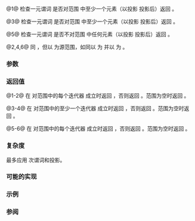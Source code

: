 {{cpp/ranges/title|all_of|any_of|none_of}}
{{cpp/algorithm/ranges/navbar}}
{{dcl begin}}
{{dcl header|algorithm}}
{{dcl h|调用签名}}
{{dcla|since=c++20|num=1|1=
template&lt; std::input_iterator I, std::sentinel_for&lt;I&gt; S,
          class Proj = std::identity,
          std::indirect_unary_predicate&lt;std::projected&lt;I, Proj&gt;&gt; Pred &gt;
constexpr bool all_of( I first, S last, Pred pred, Proj proj = {} );
}}
{{dcl|since=c++20|num=2|1=
template&lt; ranges::input_range R, class Proj = std::identity,
          std::indirect_unary_predicate&lt;
              std::projected&lt;ranges::iterator_t&lt;R&gt;,Proj&gt;&gt; Pred &gt;
constexpr bool all_of( R&amp;&amp; r, Pred pred, Proj proj = {} );
}}
{{dcla|since=c++20|num=3|1=
template&lt; std::input_iterator I, std::sentinel_for&lt;I&gt; S,
          class Proj = std::identity,
          std::indirect_unary_predicate&lt;std::projected&lt;I, Proj&gt;&gt; Pred &gt;
constexpr bool any_of( I first, S last, Pred pred, Proj proj = {} );
}}
{{dcl|since=c++20|num=4|1=
template&lt; ranges::input_range R, class Proj = std::identity,
          std::indirect_unary_predicate&lt;
              std::projected&lt;ranges::iterator_t&lt;R&gt;,Proj&gt;&gt; Pred &gt;
constexpr bool any_of( R&amp;&amp; r, Pred pred, Proj proj = {} );
}}
{{dcla|since=c++20|num=5|1=
template&lt; std::input_iterator I, std::sentinel_for&lt;I&gt; S,
          class Proj = std::identity,
          std::indirect_unary_predicate&lt;std::projected&lt;I, Proj&gt;&gt; Pred &gt;
constexpr bool none_of( I first, S last, Pred pred, Proj proj = {} );
}}
{{dcl|since=c++20|num=6|1=
template&lt; ranges::input_range R, class Proj = std::identity,
          std::indirect_unary_predicate&lt;
              std::projected&lt;ranges::iterator_t&lt;R&gt;,Proj&gt;&gt; Pred &gt;
constexpr bool none_of( R&amp;&amp; r, Pred pred, Proj proj = {} );
}}
{{dcl end}}

@1@ 检查一元谓词 {{c|pred}} 是否对范围 {{range|first|last}} 中至少一个元素（以投影 {{c|proj}} 投影后）返回 {{c|false}}。

@3@ 检查一元谓词 {{c|pred}} 是否对范围 {{range|first|last}} 中至少一个元素（以投影 {{c|proj}} 投影后）返回 {{c|true}}。

@5@ 检查一元谓词 {{c|pred}} 是否不对范围 {{range|first|last}} 中任何元素（以投影 {{c|proj}} 投影后）返回 {{c|true}}。

@2,4,6@ 同 {{v|1,3,5}}，但以 {{c|r}} 为源范围，如同以 {{c|ranges::begin(r)}} 为 {{c|first}} 并以 {{c|ranges::end(r)}} 为 {{c|last}}。

{{cpp/ranges/niebloid}}

===参数===
{{par begin}}
{{par range|3=要检验的|sentinel=yes}}
{{par|r|要检验的元素范围}}
{{par|pred|应用到投影后元素的谓词}}
{{par|proj|应用到元素的投影}}
{{par end}}

===返回值===
@1-2@ 在 {{c|1=std::invoke(pred, std::invoke(proj, *i)) != false}} 对范围中的每个迭代器 {{c|i}} 成立时返回 {{c|true}}，否则返回 {{c|false}}。范围为空时返回 {{c|true}}。

@3-4@ 在 {{c|1=std::invoke(pred, std::invoke(proj, *i)) != false}} 对范围中的至少一个迭代器 {{c|i}} 成立时返回 {{c|true}}，否则返回 {{c|false}}。范围为空时返回 {{c|false}}。

@5-6@ 在 {{c|1=std::invoke(pred, std::invoke(proj, *i)) == false}} 对范围中的每个迭代器 {{c|i}} 成立时返回 {{c|true}}，否则返回 {{c|false}}。范围为空时返回 {{c|true}}。

{{cpp/algorithm/truth table all any none}}

===复杂度===
最多应用 {{c|last - first}} 次谓词和投影。

===可能的实现===
{{eq impl
|title1=all_of (1,2)|ver1=1|1=
struct all_of_fn
{
    template&lt;std::input_iterator I, std::sentinel_for&lt;I&gt; S, class Proj = std::identity,
             std::indirect_unary_predicate&lt;std::projected&lt;I, Proj&gt;&gt; Pred&gt;
    constexpr bool operator()(I first, S last, Pred pred, Proj proj = {}) const
    {
        return ranges::find_if_not(first, last, std::ref(pred), std::ref(proj)) == last;
    }
    
    template&lt;ranges::input_range R, class Proj = std::identity,
             std::indirect_unary_predicate&lt;
                 std::projected&lt;ranges::iterator_t&lt;R&gt;,Proj&gt;&gt; Pred&gt;
    constexpr bool operator()(R&amp;&amp; r, Pred pred, Proj proj = {}) const
    {
        return operator()(ranges::begin(r), ranges::end(r),
                          std::ref(pred), std::ref(proj));
    }
};

inline constexpr all_of_fn all_of;
|title2=any_of (3,4)|ver2=3|2=
struct any_of_fn
{
    template&lt;std::input_iterator I, std::sentinel_for&lt;I&gt; S, class Proj = std::identity,
             std::indirect_unary_predicate&lt;std::projected&lt;I, Proj&gt;&gt; Pred&gt;
    constexpr bool operator()(I first, S last, Pred pred, Proj proj = {}) const
    {
        return ranges::find_if(first, last, std::ref(pred), std::ref(proj)) != last;
    }
    
    template&lt;ranges::input_range R, class Proj = std::identity,
             std::indirect_unary_predicate&lt;
                 std::projected&lt;ranges::iterator_t&lt;R&gt;,Proj&gt;&gt; Pred&gt;
    constexpr bool operator()(R&amp;&amp; r, Pred pred, Proj proj = {}) const
    {
        return operator()(ranges::begin(r), ranges::end(r),
                          std::ref(pred), std::ref(proj));
    }
};

inline constexpr any_of_fn any_of;
|title3=none_of (5,6)|ver3=5|3=
struct none_of_fn
{
    template&lt;std::input_iterator I, std::sentinel_for&lt;I&gt; S, class Proj = std::identity,
             std::indirect_unary_predicate&lt;std::projected&lt;I, Proj&gt;&gt; Pred&gt;
    constexpr bool operator()(I first, S last, Pred pred, Proj proj = {}) const
    {
        return ranges::find_if(first, last, std::ref(pred), std::ref(proj)) == last;
    }
    
    template&lt;ranges::input_range R, class Proj = std::identity,
             std::indirect_unary_predicate&lt;
                 std::projected&lt;ranges::iterator_t&lt;R&gt;,Proj&gt;&gt; Pred&gt;
    constexpr bool operator()(R&amp;&amp; r, Pred pred, Proj proj = {}) const
    {
        return operator()(ranges::begin(r), ranges::end(r),
                          std::ref(pred), std::ref(proj));
    }
};

inline constexpr none_of_fn none_of;
}}

===示例===
{{example
|code=
#include &lt;algorithm&gt;
#include &lt;functional&gt;
#include &lt;iostream&gt;
#include &lt;iterator&gt;
#include &lt;numeric&gt;
#include &lt;vector&gt;

namespace ranges = std::ranges;

constexpr bool some_of(auto&amp;&amp; r, auto&amp;&amp; pred) // 一些但非全部
{
    return not (ranges::all_of(r, pred) or ranges::none_of(r, pred));
}

constexpr auto w = {1, 2, 3};
static_assert(!some_of(w, [](int x) { return x &lt; 1; }));
static_assert( some_of(w, [](int x) { return x &lt; 2; }));
static_assert(!some_of(w, [](int x) { return x &lt; 4; }));

int main()
{
    std::vector&lt;int&gt; v(10, 2);
    std::partial_sum(v.cbegin(), v.cend(), v.begin());
    std::cout &lt;&lt; "这些数中：";
    ranges::copy(v, std::ostream_iterator&lt;int&gt;(std::cout, " "));
    std::cout &lt;&lt; '\n';
    
    if (ranges::all_of(v.cbegin(), v.cend(), [](int i) { return i % 2 == 0; }))
        std::cout &lt;&lt; "全部都是偶数\n";

    if (ranges::none_of(v, std::bind(std::modulus&lt;int&gt;(), std::placeholders::_1, 2)))
        std::cout &lt;&lt; "没有奇数\n";
    
    auto DivisibleBy = [](int d)
    {
        return [d](int m) { return m % d == 0; };
    };
    
    if (ranges::any_of(v, DivisibleBy(7)))
        std::cout &lt;&lt; "至少一个数可被 7 整除\n";
}
|output=
这些数中：2 4 6 8 10 12 14 16 18 20
全部都是偶数
没有奇数
至少一个数可被 7 整除
}}

===参阅===
{{dsc begin}}
{{dsc inc|cpp/algorithm/dsc all_any_none_of}}
{{dsc end}}

{{langlinks|en|es|ja}}